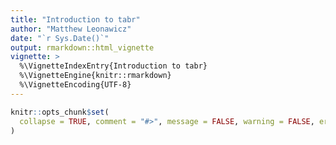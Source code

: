 ```yaml
---
title: "Introduction to tabr"
author: "Matthew Leonawicz"
date: "`r Sys.Date()`"
output: rmarkdown::html_vignette
vignette: >
  %\VignetteIndexEntry{Introduction to tabr}
  %\VignetteEngine{knitr::rmarkdown}
  %\VignetteEncoding{UTF-8}
---
```


```r
knitr::opts_chunk$set(
  collapse = TRUE, comment = "#>", message = FALSE, warning = FALSE, error = FALSE, tidy = TRUE, out.width = "100%"
)
```
